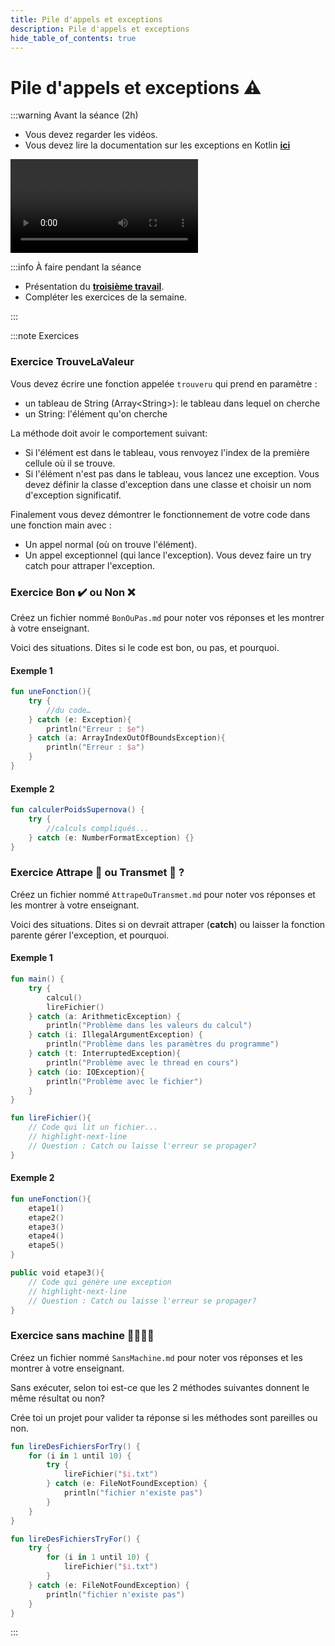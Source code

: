 ```yaml
---
title: Pile d'appels et exceptions
description: Pile d'appels et exceptions
hide_table_of_contents: true
---
```


# Pile d'appels et exceptions ⚠️

<Row>

<Column>

:::warning Avant la séance (2h)

- Vous devez regarder les vidéos.
- Vous devez lire la documentation sur les exceptions en Kotlin **[ici](https://kotlinlang.org/docs/exceptions.html)**

<Video url="https://www.youtube.com/watch?v=7BrKDnNnuqU" />

[Code après la vidéo](https://github.com/departement-info-cem/3N5-Prog3/tree/main/code/VideoExceptions)

<Video url="https://youtu.be/M1WfpIARfQo" />

[Code après la vidéo](https://github.com/departement-info-cem/3N5-Prog3/tree/main/code/VideoPile)

:::

</Column>

<Column>

:::info À faire pendant la séance

- Présentation du **[troisième travail](../tp/tp3)**.
- Compléter les exercices de la semaine.

:::

</Column>

</Row>

:::note Exercices

### Exercice TrouveLaValeur

Vous devez écrire une fonction appelée `trouveru` qui prend en paramètre :

- un tableau de String (Array\<String\>): le tableau dans lequel on cherche
- un String: l'élément qu'on cherche

La méthode doit avoir le comportement suivant:

- Si l'élément est dans le tableau, vous renvoyez l'index de la première cellule où il se trouve.
- Si l'élément n'est pas dans le tableau, vous lancez une exception. Vous devez définir la classe d'exception dans une classe et choisir un nom d'exception significatif.

Finalement vous devez démontrer le fonctionnement de votre code dans une fonction main avec :

- Un appel normal (où on trouve l'élément).
- Un appel exceptionnel (qui lance l'exception). Vous devez faire un try catch pour attraper l'exception. 

### Exercice Bon ✔️ ou Non ❌

Créez un fichier nommé `BonOuPas.md` pour noter vos réponses et les montrer à votre enseignant.

Voici des situations. Dites si le code est bon, ou pas, et pourquoi.

#### Exemple 1

```kotlin
fun uneFonction(){
    try {
        //du code…
    } catch (e: Exception){
        println("Erreur : $e")
    } catch (a: ArrayIndexOutOfBoundsException){
        println("Erreur : $a")
    }
}
```

#### Exemple 2

```kotlin
fun calculerPoidsSupernova() {
	try {
		//calculs compliqués...
	} catch (e: NumberFormatException) {}
}
```

### Exercice Attrape 🎣 ou Transmet 📡 ?

Créez un fichier nommé `AttrapeOuTransmet.md` pour noter vos réponses et les montrer à votre enseignant.

Voici des situations. Dites si on devrait attraper (**catch**) ou laisser la fonction parente gérer l'exception, et pourquoi.

#### Exemple 1

```kotlin
fun main() {
	try {
		calcul()
		lireFichier()
	} catch (a: ArithmeticException) {
		println("Problème dans les valeurs du calcul")
	} catch (i: IllegalArgumentException) {
		println("Problème dans les paramètres du programme")		
	} catch (t: InterruptedException){
		println("Problème avec le thread en cours")	
	} catch (io: IOException){
        println("Problème avec le fichier")
    } 
}

fun lireFichier(){
	// Code qui lit un fichier...
    // highlight-next-line
	// Question : Catch ou laisse l'erreur se propager?
}
```

#### Exemple 2

```kotlin
fun uneFonction(){
	etape1()
	etape2()
	etape3()
	etape4()
	etape5()
}

public void etape3(){
	// Code qui génère une exception
    // highlight-next-line
	// Question : Catch ou laisse l'erreur se propager?
}
```

### Exercice sans machine 👨‍🎤👨‍💼

Créez un fichier nommé `SansMachine.md` pour noter vos réponses et les montrer à votre enseignant.

Sans exécuter, selon toi est-ce que les 2 méthodes suivantes donnent le même résultat ou non?

Crée toi un projet pour valider ta réponse si les méthodes sont pareilles ou non.

```kotlin
fun lireDesFichiersForTry() {
    for (i in 1 until 10) {
        try {
            lireFichier("$i.txt")
        } catch (e: FileNotFoundException) {
            println("fichier n'existe pas")
        }
    }
}

fun lireDesFichiersTryFor() {
    try {
        for (i in 1 until 10) {
            lireFichier("$i.txt")
        }
    } catch (e: FileNotFoundException) {
        println("fichier n'existe pas")
    }
}	
```

:::
